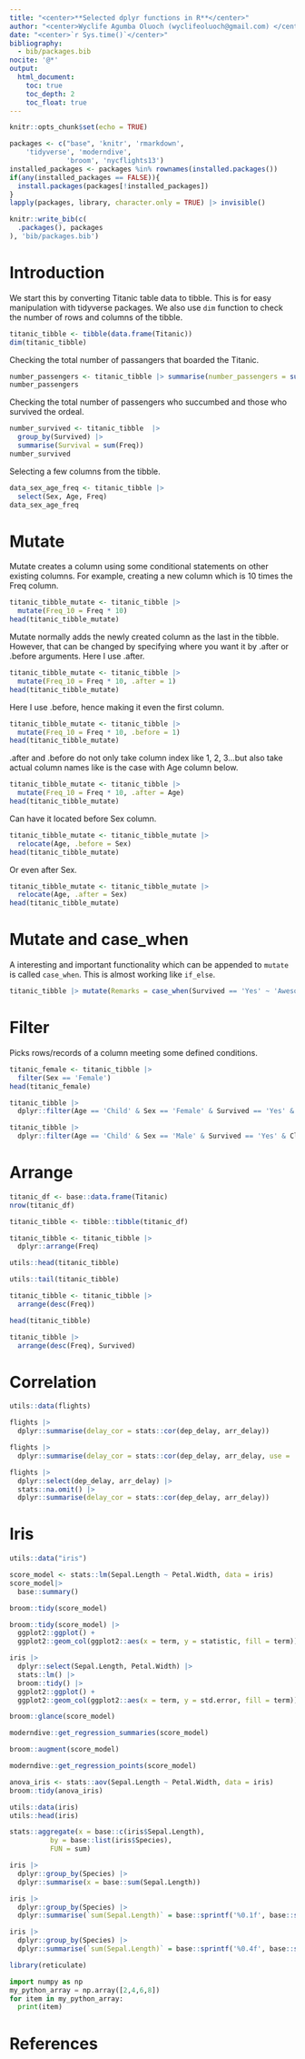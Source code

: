 ```yaml
---
title: "<center>**Selected dplyr functions in R**</center>"
author: "<center>Wyclife Agumba Oluoch (wyclifeoluoch@gmail.com) </center>"
date: "<center>`r Sys.time()`</center>"
bibliography: 
  - bib/packages.bib
nocite: '@*'
output: 
  html_document:
    toc: true
    toc_depth: 2
    toc_float: true
---
```


```r
knitr::opts_chunk$set(echo = TRUE)
```


```r
packages <- c("base", 'knitr', 'rmarkdown',
    'tidyverse', 'moderndive',
              'broom', 'nycflights13')
installed_packages <- packages %in% rownames(installed.packages())
if(any(installed_packages == FALSE)){
  install.packages(packages[!installed_packages])
}
lapply(packages, library, character.only = TRUE) |> invisible()
```

```r
knitr::write_bib(c(
  .packages(), packages
), 'bib/packages.bib')
```

# Introduction

We start this by converting Titanic table data to tibble. This is for easy manipulation with tidyverse packages. We also use `dim` function to check the number of rows and columns of the tibble. 

```r
titanic_tibble <- tibble(data.frame(Titanic))
dim(titanic_tibble)
```

Checking the total number of passangers that boarded the Titanic.

```r
number_passengers <- titanic_tibble |> summarise(number_passengers = sum(Freq))
number_passengers
```

Checking the total number of passengers who succumbed and those who survived the ordeal.

```r
number_survived <- titanic_tibble  |>  
  group_by(Survived) |>
  summarise(Survival = sum(Freq))
number_survived
```
Selecting a few columns from the tibble.

```r
data_sex_age_freq <- titanic_tibble |> 
  select(Sex, Age, Freq)
data_sex_age_freq
```

# Mutate

Mutate creates a column using some conditional statements on other existing columns. For example, creating a new column which is 10 times the Freq column.

```r
titanic_tibble_mutate <- titanic_tibble |> 
  mutate(Freq_10 = Freq * 10)
head(titanic_tibble_mutate)
```

Mutate normally adds the newly created column as the last in the tibble. However, that can be changed by specifying where you want it by .after or .before arguments. Here I use .after.

```r
titanic_tibble_mutate <- titanic_tibble |> 
  mutate(Freq_10 = Freq * 10, .after = 1)
head(titanic_tibble_mutate)
```

Here I use .before, hence making it even the first column.

```r
titanic_tibble_mutate <- titanic_tibble |> 
  mutate(Freq_10 = Freq * 10, .before = 1)
head(titanic_tibble_mutate)
```

.after and .before do not only take column index like 1, 2, 3...but also take actual column names like is the case with Age column below.

```r
titanic_tibble_mutate <- titanic_tibble |> 
  mutate(Freq_10 = Freq * 10, .after = Age) 
head(titanic_tibble_mutate)
```

Can have it located before Sex column.

```r
titanic_tibble_mutate <- titanic_tibble_mutate |> 
  relocate(Age, .before = Sex)  
head(titanic_tibble_mutate)
```

Or even after Sex.

```r
titanic_tibble_mutate <- titanic_tibble_mutate |> 
  relocate(Age, .after = Sex)
head(titanic_tibble_mutate)
```

# Mutate and case_when

A interesting and important functionality which can be appended to `mutate` is called `case_when`. This is almost working like `if_else`.

```r
titanic_tibble |> mutate(Remarks = case_when(Survived == 'Yes' ~ 'Awesome, you made it', Survived == 'No' ~ 'RIP', TRUE ~ 'Wishing you well')) |> group_by(Remarks) |> summarise(Number = sum(Freq))
```

# Filter

Picks rows/records of a column meeting some defined conditions.

```r
titanic_female <- titanic_tibble |> 
  filter(Sex == 'Female') 
head(titanic_female) 
```

```r
titanic_tibble |> 
  dplyr::filter(Age == 'Child' & Sex == 'Female' & Survived == 'Yes' & Class == '1st')
```

```r
titanic_tibble |> 
  dplyr::filter(Age == 'Child' & Sex == 'Male' & Survived == 'Yes' & Class == '1st')
```

# Arrange

```r
titanic_df <- base::data.frame(Titanic) 
nrow(titanic_df)
```

```r
titanic_tibble <- tibble::tibble(titanic_df)
```

```r
titanic_tibble <- titanic_tibble |> 
  dplyr::arrange(Freq)
```


```r
utils::head(titanic_tibble) 
```


```r
utils::tail(titanic_tibble)
```

```r
titanic_tibble <- titanic_tibble |> 
  arrange(desc(Freq)) 
```


```r
head(titanic_tibble)
```


```r
titanic_tibble |> 
  arrange(desc(Freq), Survived)
```

# Correlation

```r
utils::data(flights)
```


```r
flights |> 
  dplyr::summarise(delay_cor = stats::cor(dep_delay, arr_delay))
```


```r
flights |> 
  dplyr::summarise(delay_cor = stats::cor(dep_delay, arr_delay, use = 'complete.obs'))
```


```r
flights |> 
  dplyr::select(dep_delay, arr_delay) |>
  stats::na.omit() |> 
  dplyr::summarise(delay_cor = stats::cor(dep_delay, arr_delay))
```

# Iris

```r
utils::data("iris")
```


```r
score_model <- stats::lm(Sepal.Length ~ Petal.Width, data = iris) 
score_model|> 
  base::summary()
```

```r
broom::tidy(score_model)
```


```r
broom::tidy(score_model) |>
  ggplot2::ggplot() + 
  ggplot2::geom_col(ggplot2::aes(x = term, y = statistic, fill = term))
```


```r
iris |> 
  dplyr::select(Sepal.Length, Petal.Width) |> 
  stats::lm() |> 
  broom::tidy() |> 
  ggplot2::ggplot() + 
  ggplot2::geom_col(ggplot2::aes(x = term, y = std.error, fill = term))
```


```r
broom::glance(score_model)
```


```r
moderndive::get_regression_summaries(score_model) 
```


```r
broom::augment(score_model)
```


```r
moderndive::get_regression_points(score_model)
```


```r
anova_iris <- stats::aov(Sepal.Length ~ Petal.Width, data = iris)
broom::tidy(anova_iris)
```


```r
utils::data(iris) 
utils::head(iris)
```


```r
stats::aggregate(x = base::c(iris$Sepal.Length), 
          by = base::list(iris$Species), 
          FUN = sum)
```


```r
iris |> 
  dplyr::group_by(Species) |> 
  dplyr::summarise(x = base::sum(Sepal.Length))
```

```r
iris |> 
  dplyr::group_by(Species) |> 
  dplyr::summarise(`sum(Sepal.Length)` = base::sprintf('%0.1f', base::sum(Sepal.Length)))
```

```r
iris |> 
  dplyr::group_by(Species) |> 
  dplyr::summarise(`sum(Sepal.Length)` = base::sprintf('%0.4f', base::sum(Sepal.Length)))
```

```r
library(reticulate)
```


```python
import numpy as np
my_python_array = np.array([2,4,6,8])
for item in my_python_array:
  print(item)
```

# References
